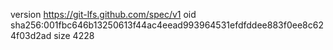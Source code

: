 version https://git-lfs.github.com/spec/v1
oid sha256:001fbc646b13250613f44ac4eead993964531efdfddee883f0ee8c624f03d2ad
size 4228
